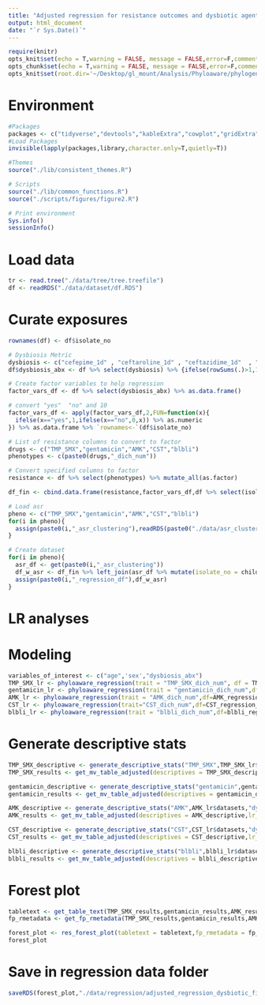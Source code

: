 ```yaml
---
title: "Adjusted regression for resistance outcomes and dysbiotic agents"
output: html_document
date: "`r Sys.Date()`"
--- 
```


```r
require(knitr)
opts_knit$set(echo = T,warning = FALSE, message = FALSE,error=F,comment=NA) 
opts_chunk$set(echo = T,warning = FALSE, message = FALSE,error=F,comment=NA)
opts_knit$set(root.dir='~/Desktop/gl_mount/Analysis/Phyloaware/phylogenetic-resistance-ms/')
```

# Environment
```r
#Packages
packages <- c("tidyverse","devtools","kableExtra","cowplot","gridExtra",'forestplot','tableone','phyloAMR','ape')   
#Load Packages
invisible(lapply(packages,library,character.only=T,quietly=T))

#Themes
source("./lib/consistent_themes.R")

# Scripts
source("./lib/common_functions.R")
source("./scripts/figures/figure2.R")

# Print environment
Sys.info()
sessionInfo()
```

# Load data
```r
tr <- read.tree("./data/tree/tree.treefile")      
df <- readRDS("./data/dataset/df.RDS")
``` 

# Curate exposures 
```r
rownames(df) <- df$isolate_no   

# Dysbiosis Metric
dysbiosis <- c("cefepime_1d" , "ceftaroline_1d" , "ceftazidime_1d"  , "ctx_1d" , "cipro_1d", "erta_1d" , "flagyl_1d" , "imipenem_1d" , "levo_1d" , "meropenem_1d", "zosyn_1d") 
df$dysbiosis_abx <- df %>% select(dysbiosis) %>% {ifelse(rowSums(.)>1,1,0)}

# Create factor variables to help regression 
factor_vars_df <- df %>% select(dysbiosis_abx) %>% as.data.frame()

# convert "yes"  "no" and 10
factor_vars_df <- apply(factor_vars_df,2,FUN=function(x){
  ifelse(x=="yes",1,ifelse(x=="no",0,x)) %>% as.numeric
}) %>% as.data.frame %>% `rownames<-`(df$isolate_no)

# List of resistance columns to convert to factor
drugs <- c("TMP_SMX","gentamicin","AMK","CST","blbli")
phenotypes <- c(paste0(drugs,"_dich_num"))

# Convert specified columns to factor
resistance <- df %>% select(phenotypes) %>% mutate_all(as.factor) 

df_fin <- cbind.data.frame(resistance,factor_vars_df,df %>% select(isolate_no,Patient_ID,Cx_date,age,sex))
```

```r
# Load asr
pheno <- c("TMP_SMX","gentamicin","AMK","CST","blbli")
for(i in pheno){
  assign(paste0(i,"_asr_clustering"),readRDS(paste0("./data/asr_clustering/",i,"_asr_clustering.RDS")))
}

# Create dataset
for(i in pheno){
  asr_df <- get(paste0(i,"_asr_clustering"))
  df_w_asr <- df_fin %>% left_join(asr_df %>% mutate(isolate_no = child_name))
  assign(paste0(i,"_regression_df"),df_w_asr)
}
```

# LR analyses 
# Modeling 
```r
variables_of_interest <- c("age",'sex',"dysbiosis_abx")
TMP_SMX_lr <- phyloaware_regression(trait = "TMP_SMX_dich_num", df = TMP_SMX_regression_df,variables = variables_of_interest, first_present = T, patient_id = 'Patient_ID',culture_date = "Cx_date",multivariable = 'multivariable', stepwise_direction = NULL, entry_criteria = NULL, retention_criteria = NULL, confounding_criteria = NULL)
gentamicin_lr <- phyloaware_regression(trait = "gentamicin_dich_num",df=gentamicin_regression_df,variables = variables_of_interest,first_present = T,patient_id = 'Patient_ID',culture_date = "Cx_date",multivariable = 'multivariable')   
AMK_lr <- phyloaware_regression(trait = "AMK_dich_num",df=AMK_regression_df,variables = variables_of_interest,first_present = T,patient_id = 'Patient_ID',culture_date = "Cx_date",multivariable = 'multivariable')
CST_lr <- phyloaware_regression(trait="CST_dich_num",df=CST_regression_df,variables = variables_of_interest,first_present = T,patient_id = 'Patient_ID',culture_date = "Cx_date",multivariable = 'multivariable')
blbli_lr <- phyloaware_regression(trait = "blbli_dich_num",df=blbli_regression_df,variables =variables_of_interest,first_present = T,patient_id = 'Patient_ID',culture_date = "Cx_date",multivariable = 'multivariable')  
```

# Generate descriptive stats 
```r
TMP_SMX_descriptive <- generate_descriptive_stats("TMP_SMX",TMP_SMX_lr$datasets,variables = "dysbiosis_abx",factorVars = "dysbiosis_abx")
TMP_SMX_results <- get_mv_table_adjusted(descriptives = TMP_SMX_descriptive,lr_results=TMP_SMX_lr$multivariable)  

gentamicin_descriptive <- generate_descriptive_stats("gentamicin",gentamicin_lr$datasets,"dysbiosis_abx",factorVars = "dysbiosis_abx")
gentamicin_results <- get_mv_table_adjusted(descriptives = gentamicin_descriptive,lr_results=gentamicin_lr$multivariable)

AMK_descriptive <- generate_descriptive_stats("AMK",AMK_lr$datasets,"dysbiosis_abx",factorVars = "dysbiosis_abx")
AMK_results <- get_mv_table_adjusted(descriptives = AMK_descriptive,lr_results=AMK_lr$multivariable)

CST_descriptive <- generate_descriptive_stats("CST",CST_lr$datasets,"dysbiosis_abx",factorVars = "dysbiosis_abx")
CST_results <- get_mv_table_adjusted(descriptives = CST_descriptive,lr_results=CST_lr$multivariable)

blbli_descriptive <- generate_descriptive_stats("blbli",blbli_lr$datasets,"dysbiosis_abx",factorVars = "dysbiosis_abx")
blbli_results <- get_mv_table_adjusted(descriptives = blbli_descriptive,lr_results=blbli_lr$multivariable)
```

# Forest plot
```r
tabletext <- get_table_text(TMP_SMX_results,gentamicin_results,AMK_results,CST_results,blbli_results)
fp_rmetadata <- get_fp_rmetadata(TMP_SMX_results,gentamicin_results,AMK_results,CST_results,blbli_results)

forest_plot <- res_forest_plot(tabletext = tabletext,fp_rmetadata = fp_rmetadata,outcome_name="Dybsiotic antibiotic",type_of_regression="Adjusted") 
forest_plot
```

# Save in regression data folder
```r
saveRDS(forest_plot,"./data/regression/adjusted_regression_dysbiotic_figure.RDS")
```
